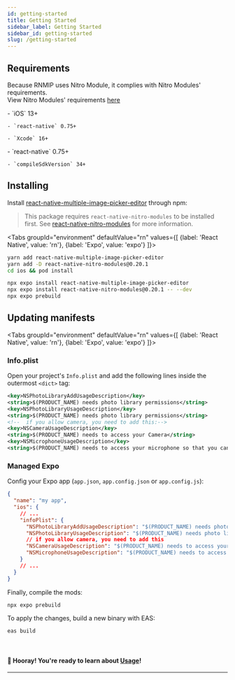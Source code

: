 ```yaml
---
id: getting-started
title: Getting Started
sidebar_label: Getting Started
sidebar_id: getting-started
slug: /getting-started
---
```



## Requirements

Because RNMIP uses Nitro Module, it complies with Nitro Modules' requirements.<br />
View Nitro Modules' requirements [here](https://nitro.margelo.com/docs/minimum-requirements)

<Tabs groupId="platform">
  <TabItem value="ios" label="iOS" default>
    - `iOS` 13+

    - `react-native` 0.75+

    - `Xcode` 16+

  </TabItem>
  <TabItem value="android" label="Android">
    - `react-native` 0.75+

    - `compileSdkVersion` 34+

  </TabItem>
</Tabs>

## Installing

Install [react-native-multiple-image-picker-editor](https://www.npmjs.com/package/react-native-multiple-image-picker-editor) through npm:

> This package requires `react-native-nitro-modules` to be installed first.
> See [react-native-nitro-modules](https://github.com/mrousavy/nitro) for more information.

<Tabs
  groupId="environment"
  defaultValue="rn"
  values={[
    {label: 'React Native', value: 'rn'},
    {label: 'Expo', value: 'expo'}
  ]}>
<TabItem value="rn">

```bash
yarn add react-native-multiple-image-picker-editor
yarn add -D react-native-nitro-modules@0.20.1
cd ios && pod install
```

</TabItem>

<TabItem value="expo">

```bash
npx expo install react-native-multiple-image-picker-editor 
npx expo install react-native-nitro-modules@0.20.1 -- --dev
npx expo prebuild
```

</TabItem>
</Tabs>

## Updating manifests

<Tabs
  groupId="environment"
  defaultValue="rn"
  values={[
    {label: 'React Native', value: 'rn'},
    {label: 'Expo', value: 'expo'}
  ]}>
<TabItem value="rn">

### Info.plist

Open your project's `Info.plist` and add the following lines inside the outermost `<dict>` tag:

```xml
<key>NSPhotoLibraryAddUsageDescription</key>
<string>$(PRODUCT_NAME) needs photo library permissions</string>
<key>NSPhotoLibraryUsageDescription</key>
<string>$(PRODUCT_NAME) needs photo library permissions</string>
<!--  if you allow camera, you need to add this:-->
<key>NSCameraUsageDescription</key>
<string>$(PRODUCT_NAME) needs to access your Camera</string>
<key>NSMicrophoneUsageDescription</key>
<string>$(PRODUCT_NAME) needs to access your microphone so that you can record audio.</string>
```

</TabItem>
<TabItem value="expo">

### Managed Expo

Config your Expo app (`app.json`, `app.config.json` or `app.config.js`):

```json
{
  "name": "my app",
  "ios": {
    // ...
    "infoPlist": {
      "NSPhotoLibraryAddUsageDescription": "$(PRODUCT_NAME) needs photo library permissions",
      "NSPhotoLibraryUsageDescription": "$(PRODUCT_NAME) needs photo library permissions",
      // if you allow camera, you need to add this
      "NSCameraUsageDescription": "$(PRODUCT_NAME) needs to access your Camera",
      "NSMicrophoneUsageDescription": "$(PRODUCT_NAME) needs to access your microphone so that you can record audio"
    }
    // ...
  }
}
```

Finally, compile the mods:

```bash
npx expo prebuild
```

To apply the changes, build a new binary with EAS:

```bash
eas build
```

</TabItem>
</Tabs>

<br />

#### 🎉 Hooray! You're ready to learn about [Usage](/usage)!

---
